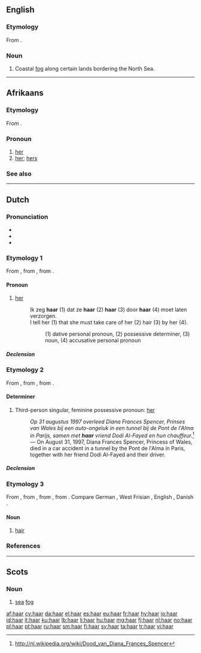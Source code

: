 {{also|Haar}}
==English==
{{wikipedia}}

===Etymology===
From {{etyl|sco}}.

===Noun===
{{en-noun|?}}

# Coastal [[fog]] along certain lands bordering the North Sea.

----

==Afrikaans==

===Etymology===
From {{etyl|nl|af}} {{term|haar|lang=nl}}.

===Pronoun===
{{head|af|pronoun|nominative|sy}}

# [[her]] {{gloss|third-person singular feminine object pronoun}}
# [[her]]; [[hers]] {{gloss|third-person singular feminine possessive pronoun}}

===See also===
{{af-personal pronouns}}

----

==Dutch==

===Pronunciation===
* {{rhymes|aːr|lang=nl}}
* {{IPA|/ɦaːr/|lang=nl}}
* {{audio|Nl-haar.ogg|audio}}

===Etymology 1===
From {{etyl|dum|nl}} {{term|haer|lang=dum}}, from {{etyl|odt|nl}} {{term|hiro|lang=odt}}, from {{etyl|gem-pro|nl}} {{recons|hezōi|lang=gem-pro}}.

====Pronoun====
{{head|nl|pronoun|g=f|cat2=personal pronouns}}

# {{context|personal|lang=nl}} [[her]]
#: Ik zeg '''haar''' (1) dat ze '''haar''' (2) '''haar''' (3) door '''haar''' (4) moet laten verzorgen.
#: I tell her (1) that she must take care of her (2) hair (3) by her (4).
#:: (1) dative personal pronoun, (2) possessive determiner, (3) noun, (4) accusative personal pronoun

=====Declension=====
{{nl-decl-personal pronouns}}

===Etymology 2===
From {{etyl|dum|nl}} {{term|haer|lang=dum}}, from {{etyl|odt|nl}} {{term|hira|lang=odt}}, from {{etyl|gem-pro|nl}} {{recons|hezōz|lang=gem-pro}}.

====Determiner====
{{head|nl|pronoun|dependent possessive, independent possessive|hare|contracted form|'r|cat2=possessive determiners}}

# Third-person singular, feminine possessive pronoun: [[her]]
#: ''Op 31 augustus 1997 overleed Diana Frances Spencer, Prinses van Wales bij een auto-ongeluk in een tunnel bij de Pont de l'Alma in Parijs, samen met <b>haar</b> vriend Dodi Al-Fayed en hun chauffeur.''<ref>http://nl.wikipedia.org/wiki/Dood_van_Diana_Frances_Spencer</ref> &mdash; On August 31, 1997, Diana Frances Spencer, Princess of Wales, died in a car accident in a tunnel by the Pont de l'Alma in Paris, together with her friend Dodi Al-Fayed and their driver.

=====Declension=====
{{nl-decl-personal pronouns}}

===Etymology 3===
From {{etyl|dum|nl}} {{term|haer|lang=dum}}, from {{etyl|odt|nl}} {{recons|har|hār|lang=odt}}, from {{etyl|gem-pro|nl}} {{recons|hērą|lang=gem-pro}}, from {{etyl|ine-pro|nl}} {{recons|keres-||rough hair, bristle|lang=ine-pro}}. Compare German {{term|Haar|lang=de}}, West Frisian {{term|hier|lang=fy}}, English {{term|hair|lang=en}}, Danish {{term|hår|lang=da}}.

====Noun====
{{nl-noun|n|haren|haartje}}

# [[hair]]

===References===
<references/>

----

==Scots==

===Noun===
{{sco-noun|-}}

# [[sea]] [[fog]]

[[af:haar]]
[[cy:haar]]
[[da:haar]]
[[el:haar]]
[[es:haar]]
[[eu:haar]]
[[fr:haar]]
[[hy:haar]]
[[io:haar]]
[[id:haar]]
[[it:haar]]
[[ku:haar]]
[[lb:haar]]
[[li:haar]]
[[hu:haar]]
[[mg:haar]]
[[fj:haar]]
[[nl:haar]]
[[no:haar]]
[[pl:haar]]
[[pt:haar]]
[[ru:haar]]
[[sm:haar]]
[[fi:haar]]
[[sv:haar]]
[[ta:haar]]
[[tr:haar]]
[[vi:haar]]